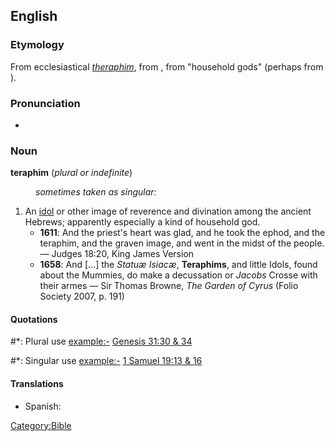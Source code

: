 ==English==

===Etymology===
From ecclesiastical {{etyl|la}} ''[[theraphim]]'', from {{etyl|grc}} '''{{polytonic|[[θεραφίν]]}}''', from {{etyl|he}} {{he-link|תרפים|wv=תְּרָפִים|t'rafím}} "household gods" (perhaps from {{JAram.}}).

===Pronunciation===
* {{IPA|/ˈtɛɹəfɪm/}}

===Noun===
'''teraphim''' (''plural or indefinite'')

: ''sometimes taken as singular:''

{{en-noun}}

# An [[idol]] or other image of reverence and divination among the ancient Hebrews; apparently especially a kind of household god.
#* '''1611''': And the priest's heart was glad, and he took the ephod, and the teraphim, and the graven image, and went in the midst of the people. — Judges 18:20, King James Version
#* '''1658''': And [...] the ''Statuæ Isiacæ'', '''Teraphims''', and little Idols, found about the Mummies, do make a decussation or ''Jacobs'' Crosse with their armes — Sir Thomas Browne, ''The Garden of Cyrus'' (Folio Society 2007, p. 191)

====Quotations====
#*: Plural use example:- [http://en.wikisource.org/wiki/Bible_%28World_English%29/Genesis#Chapter_31 Genesis 31:30 & 34]
#*: Singular use example:- [http://en.wikisource.org/wiki/Bible_%28World_English%29/1_Samuel#Chapter_19 1 Samuel 19:13 & 16]

====Translations====
{{trans-top|An idol or other image}}
* Spanish: {{t-|es|terafim|m}}
{{trans-mid}}
{{trans-bottom}}

[[Category:Bible]]